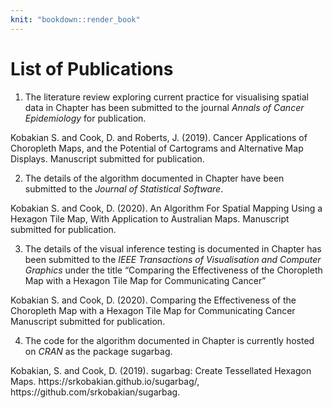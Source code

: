 ```yaml
---
knit: "bookdown::render_book"
---
```


# List of Publications {-}

1. The literature review exploring current practice for visualising spatial data in Chapter \ref{ch:literature} has been submitted to the journal *Annals of Cancer Epidemiology* for publication.
  
Kobakian S. and Cook, D. and Roberts, J. (2019). Cancer Applications of Choropleth Maps, and the Potential of Cartograms and Alternative Map Displays. Manuscript submitted for publication.


2.  The details of the algorithm documented in Chapter \ref{ch:algorithm} have been submitted to the *Journal of Statistical Software*.

Kobakian S. and Cook, D. (2020). An Algorithm For Spatial Mapping Using a Hexagon Tile Map, With Application to Australian Maps. Manuscript submitted for publication.


3.  The details of the visual inference testing is documented in Chapter \ref{ch:experiment} has been submitted to the *IEEE Transactions of Visualisation and Computer Graphics* under the title "Comparing the Effectiveness of the Choropleth Map with a Hexagon Tile Map for Communicating Cancer"

Kobakian S. and Cook, D. (2020). Comparing the Effectiveness of the Choropleth Map
with a Hexagon Tile Map for Communicating Cancer Manuscript submitted for publication.


4.  The code for the algorithm documented in Chapter \ref{ch:algorithm} is currently hosted on *CRAN* as the package sugarbag.

  Kobakian, S. and Cook, D. (2019). sugarbag: Create Tessellated Hexagon Maps. https://srkobakian.github.io/sugarbag/, https://github.com/srkobakian/sugarbag.
  
  
\clearpage\pagenumbering{arabic}\setcounter{page}{0}
